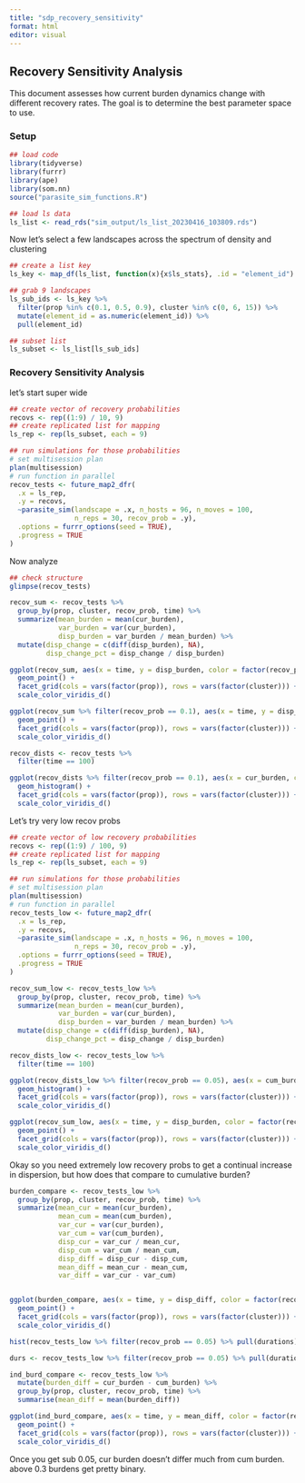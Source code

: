 ```yaml
---
title: "sdp_recovery_sensitivity"
format: html
editor: visual
---
```


## Recovery Sensitivity Analysis

This document assesses how current burden dynamics change with different recovery rates. The goal is to determine the best parameter space to use.

### Setup

```r
## load code
library(tidyverse)
library(furrr)
library(ape)
library(som.nn)
source("parasite_sim_functions.R")

## load ls data
ls_list <- read_rds("sim_output/ls_list_20230416_103809.rds")
```

Now let's select a few landscapes across the spectrum of density and clustering

```r

## create a list key
ls_key <- map_df(ls_list, function(x){x$ls_stats}, .id = "element_id")

## grab 9 landscapes
ls_sub_ids <- ls_key %>%
  filter(prop %in% c(0.1, 0.5, 0.9), cluster %in% c(0, 6, 15)) %>%
  mutate(element_id = as.numeric(element_id)) %>%
  pull(element_id)

## subset list
ls_subset <- ls_list[ls_sub_ids]
```

### Recovery Sensitivity Analysis

let's start super wide

```r
## create vector of recovery probabilities
recovs <- rep((1:9) / 10, 9)
## create replicated list for mapping
ls_rep <- rep(ls_subset, each = 9)

## run simulations for those probabilities
# set multisession plan
plan(multisession)
# run function in parallel
recov_tests <- future_map2_dfr(
  .x = ls_rep,
  .y = recovs,
  ~parasite_sim(landscape = .x, n_hosts = 96, n_moves = 100,
                n_reps = 30, recov_prob = .y),
  .options = furrr_options(seed = TRUE),
  .progress = TRUE
)
```

Now analyze

```r
## check structure
glimpse(recov_tests)

recov_sum <- recov_tests %>%
  group_by(prop, cluster, recov_prob, time) %>%
  summarize(mean_burden = mean(cur_burden),
            var_burden = var(cur_burden),
            disp_burden = var_burden / mean_burden) %>%
  mutate(disp_change = c(diff(disp_burden), NA),
         disp_change_pct = disp_change / disp_burden)

ggplot(recov_sum, aes(x = time, y = disp_burden, color = factor(recov_prob))) +
  geom_point() +
  facet_grid(cols = vars(factor(prop)), rows = vars(factor(cluster))) +
  scale_color_viridis_d()

ggplot(recov_sum %>% filter(recov_prob == 0.1), aes(x = time, y = disp_change_pct, color = factor(recov_prob))) +
  geom_point() +
  facet_grid(cols = vars(factor(prop)), rows = vars(factor(cluster))) +
  scale_color_viridis_d()

recov_dists <- recov_tests %>%
  filter(time == 100)

ggplot(recov_dists %>% filter(recov_prob == 0.1), aes(x = cur_burden, color = factor(recov_prob))) +
  geom_histogram() +
  facet_grid(cols = vars(factor(prop)), rows = vars(factor(cluster))) +
  scale_color_viridis_d()
```

Let's try very low recov probs

```r
## create vector of low recovery probabilities
recovs <- rep((1:9) / 100, 9)
## create replicated list for mapping
ls_rep <- rep(ls_subset, each = 9)

## run simulations for those probabilities
# set multisession plan
plan(multisession)
# run function in parallel
recov_tests_low <- future_map2_dfr(
  .x = ls_rep,
  .y = recovs,
  ~parasite_sim(landscape = .x, n_hosts = 96, n_moves = 100,
                n_reps = 30, recov_prob = .y),
  .options = furrr_options(seed = TRUE),
  .progress = TRUE
)

recov_sum_low <- recov_tests_low %>%
  group_by(prop, cluster, recov_prob, time) %>%
  summarize(mean_burden = mean(cur_burden),
            var_burden = var(cur_burden),
            disp_burden = var_burden / mean_burden) %>%
  mutate(disp_change = c(diff(disp_burden), NA),
         disp_change_pct = disp_change / disp_burden)

recov_dists_low <- recov_tests_low %>%
  filter(time == 100)

ggplot(recov_dists_low %>% filter(recov_prob == 0.05), aes(x = cum_burden, color = factor(recov_prob))) +
  geom_histogram() +
  facet_grid(cols = vars(factor(prop)), rows = vars(factor(cluster))) +
  scale_color_viridis_d()

ggplot(recov_sum_low, aes(x = time, y = disp_burden, color = factor(recov_prob))) +
  geom_point() +
  facet_grid(cols = vars(factor(prop)), rows = vars(factor(cluster))) +
  scale_color_viridis_d()
```

Okay so you need extremely low recovery probs to get a continual increase in dispersion, but how does that compare to cumulative burden?

```r
burden_compare <- recov_tests_low %>%
  group_by(prop, cluster, recov_prob, time) %>%
  summarize(mean_cur = mean(cur_burden),
            mean_cum = mean(cum_burden),
            var_cur = var(cur_burden),
            var_cum = var(cum_burden),
            disp_cur = var_cur / mean_cur,
            disp_cum = var_cum / mean_cum,
            disp_diff = disp_cur - disp_cum,
            mean_diff = mean_cur - mean_cum,
            var_diff = var_cur - var_cum)


ggplot(burden_compare, aes(x = time, y = disp_diff, color = factor(recov_prob))) +
  geom_point() +
  facet_grid(cols = vars(factor(prop)), rows = vars(factor(cluster))) +
  scale_color_viridis_d()

hist(recov_tests_low %>% filter(recov_prob == 0.05) %>% pull(durations))

durs <- recov_tests_low %>% filter(recov_prob == 0.05) %>% pull(durations)

ind_burd_compare <- recov_tests_low %>%
  mutate(burden_diff = cur_burden - cum_burden) %>%
  group_by(prop, cluster, recov_prob, time) %>%
  summarise(mean_diff = mean(burden_diff))

ggplot(ind_burd_compare, aes(x = time, y = mean_diff, color = factor(recov_prob))) +
  geom_point() +
  facet_grid(cols = vars(factor(prop)), rows = vars(factor(cluster))) +
  scale_color_viridis_d()

```

Once you get sub 0.05, cur burden doesn't differ much from cum burden. above 0.3 burdens get pretty binary.
